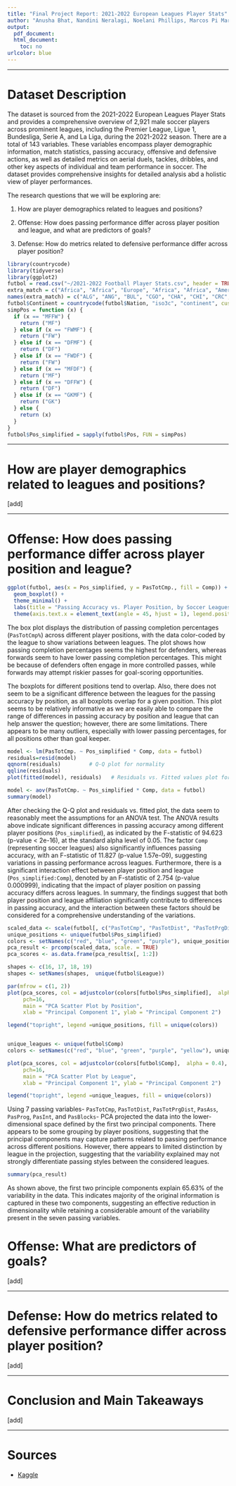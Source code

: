 ```yaml
---
title: "Final Project Report: 2021-2022 European Leagues Player Stats"
author: "Anusha Bhat, Nandini Neralagi, Noelani Phillips, Marcos Pi Marrero"
output:
  pdf_document:
  html_document:
    toc: no
urlcolor: blue
---
```


***

# Dataset Description
The dataset is sourced from the 2021-2022 European Leagues Player Stats and provides a comprehensive overview of 2,921 male soccer players across prominent leagues, including the Premier League, Ligue 1, Bundesliga, Serie A, and La Liga, during the 2021-2022 season. There are a total of 143 variables. These variables encompass player demographic information, match statistics, passing accuracy, offensive and defensive actions, as well as detailed metrics on aerial duels, tackles, dribbles, and other key aspects of individual and team performance in soccer. The dataset provides comprehensive insights for detailed analysis abd a holistic view of player performances.

The research questions that we will be exploring are:

1. How are player demographics related to leagues and positions?

2. Offense: How does passing performance differ across player position and league, and what are predictors of goals?

3. Defense: How do metrics related to defensive performance differ across player position?


```r
library(countrycode)
library(tidyverse)
library(ggplot2)
futbol = read.csv("~/2021-2022 Football Player Stats.csv", header = TRUE, sep = ";")
extra_match = c("Africa", "Africa", "Europe", "Africa", "Africa", "Americas", "Americas", "Europe", "Africa", "Europe", "Europe", "Africa", "Africa", "Europe", "Europe", "Americas", "Africa", "Americas", "Europe", "Africa", "Europe", "Europe", "Americas", "Asia", "Europe", "Africa", "Europe", "Europe", "Africa", "Americas", "Europe", "Africa", "Africa")
names(extra_match) = c("ALG", "ANG", "BUL", "CGO", "CHA", "CHI", "CRC", "CRO", "CTA", "DEN", "ENG", "EQG", "GAM", "GER", "GRE", "GRN", "GUI", "HON", "KVX", "MAD", "NED", "NIR", "PAR", "PHI", "POR", "RSA", "SCO", "SUI", "TOG", "URU", "WAL", "ZAM", "ZIM")
futbol$Continent = countrycode(futbol$Nation, "iso3c", "continent", custom_match = extra_match)
simpPos = function (x) {
  if (x == "MFFW") {
    return ("MF")
  } else if (x == "FWMF") {
    return ("FW")
  } else if (x == "DFMF") {
    return ("DF")
  } else if (x == "FWDF") {
    return ("FW")
  } else if (x == "MFDF") {
    return ("MF")
  } else if (x == "DFFW") {
    return ("DF")
  } else if (x == "GKMF") {
    return ("GK")
  } else {
    return (x)
  }
}
futbol$Pos_simplified = sapply(futbol$Pos, FUN = simpPos)
```



***


#  How are player demographics related to leagues and positions?

[add]

***


#  Offense: How does passing performance differ across player position and league? 

```r
ggplot(futbol, aes(x = Pos_simplified, y = PasTotCmp., fill = Comp)) +
  geom_boxplot() + 
  theme_minimal() +
  labs(title = "Passing Accuracy vs. Player Position, by Soccer Leagues", x = "Player Position", y = "Pass Completion Percentage", fill = "League") +
  theme(axis.text.x = element_text(angle = 45, hjust = 1), legend.position = "bottom")
```

The box plot displays the distribution of passing completion percentages (`PasTotCmp%`) across different player positions, with the data color-coded by the league to show variations between leagues. The plot shows how passing completion percentages  seems the highest for defenders, whereas forwards seem to have lower passing completion percentages. This might be because of defenders often engage in more controlled passes, while forwards may attempt riskier passes for goal-scoring opportunities.

The boxplots for different positions tend to overlap. Also, there does not seem to be a significant difference between the leagues for the passing accuracy by position, as all boxplots overlap for a given position. This plot seems to be relatively informative as we are easily able to compare the range of differences in passing accuracy by position and league that can help answer the question; however, there are some limitations. There appears to be many outliers, especially with lower passing percentages, for all positions other than goal keeper.


```r
model <- lm(PasTotCmp. ~ Pos_simplified * Comp, data = futbol)
residuals=resid(model)
qqnorm(residuals)         # Q-Q plot for normality
qqline(residuals)         
plot(fitted(model), residuals)   # Residuals vs. Fitted values plot for homogeneity, variances, linearity
```


```r
model <- aov(PasTotCmp. ~ Pos_simplified * Comp, data = futbol)
summary(model)
```

After checking the Q-Q plot and residuals vs. fitted plot, the data seem to reasonably meet the assumptions for an ANOVA test. The ANOVA results above indicate  significant differences in passing accuracy among different player positions (`Pos_simplified`), as indicated by the F-statistic of 94.623 (p-value < 2e-16), at the standard alpha level of 0.05. The factor `Comp` (representing soccer leagues) also significantly influences passing accuracy, with an F-statistic of 11.827 (p-value 1.57e-09), suggesting variations in passing performance across leagues. Furthermore, there is a significant interaction effect between player position and league (`Pos_simplified:Comp`), denoted by an F-statistic of 2.754 (p-value 0.000999), indicating that the impact of player position on passing accuracy differs across leagues. In summary, the findings suggest that both player position and league affiliation significantly contribute to differences in passing accuracy, and the interaction between these factors should be considered for a comprehensive understanding of the variations.


```r
scaled_data <- scale(futbol[, c("PasTotCmp", "PasTotDist", "PasTotPrgDist", "PasAss", "PasProg", "PasInt", "PasBlocks")])
unique_positions <- unique(futbol$Pos_simplified)
colors <- setNames(c("red", "blue", "green", "purple"), unique_positions)
pca_result <- prcomp(scaled_data, scale. = TRUE)
pca_scores <- as.data.frame(pca_result$x[, 1:2])

shapes <- c(16, 17, 18, 19)
shapes <- setNames(shapes,  unique(futbol$League))

par(mfrow = c(1, 2))
plot(pca_scores, col = adjustcolor(colors[futbol$Pos_simplified],  alpha = 0.4), 
     pch=16,
     main = "PCA Scatter Plot by Position",
     xlab = "Principal Component 1", ylab = "Principal Component 2")

legend("topright", legend =unique_positions, fill = unique(colors))


unique_leagues <- unique(futbol$Comp)
colors <- setNames(c("red", "blue", "green", "purple", "yellow"), unique_leagues)

plot(pca_scores, col = adjustcolor(colors[futbol$Comp],  alpha = 0.4), 
     pch=16,
     main = "PCA Scatter Plot by League",
     xlab = "Principal Component 1", ylab = "Principal Component 2")

legend("topright", legend =unique_leagues, fill = unique(colors))
```

Using 7 passing variables- `PasTotCmp`, `PasTotDist`, `PasTotPrgDist`, `PasAss`, `PasProg`, `PasInt`, and `PasBlocks`- PCA projected the data into the lower-dimensional space defined by the first two principal components. There appears to be some grouping by player positions, suggesting that the principal components may capture patterns related to passing performance across different positions. However, there appears to limited distinction by league in the projection, suggesting that the variability explained may not strongly differentiate passing styles between the considered leagues.


```r
summary(pca_result)
```

As shown above, the first two principle components explain 65.63% of the variability in the data. This indicates majority of the original information is captured in these two components, suggesting an effective reduction in dimensionality while retaining a considerable amount of the variability present in the seven passing variables. 


# Offense: What are predictors of goals?



[add]


***
#  Defense: How do metrics related to defensive performance differ across player position?

[add]



***

# Conclusion and Main Takeaways

[add]


***

# Sources

+  [Kaggle](https://www.kaggle.com/datasets/vivovinco/20212022-football-player-stats)
